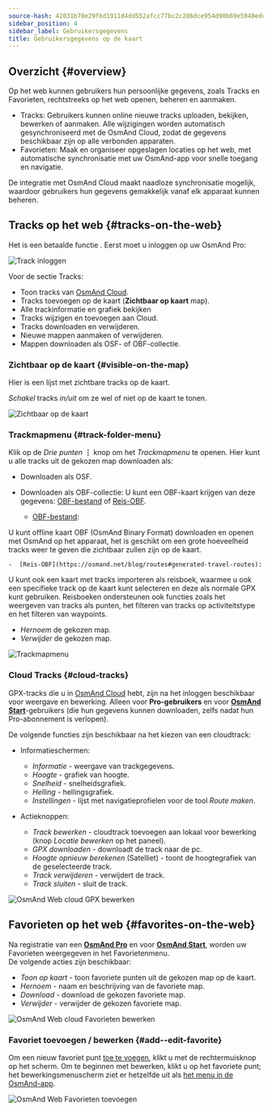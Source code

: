 ```yaml
---
source-hash: 42031b78e29fbd1911d4dd552afcc77bc2c286dce954d90b69e5940edc79b516
sidebar_position: 4
sidebar_label: Gebruikersgegevens
title: Gebruikersgegevens op de kaart
---
```



<InfoIncompleteArticle/>

## Overzicht {#overview}

Op het web kunnen gebruikers hun persoonlijke gegevens, zoals Tracks en Favorieten, rechtstreeks op het web openen, beheren en aanmaken.

- Tracks: Gebruikers kunnen online nieuwe tracks uploaden, bekijken, bewerken of aanmaken. Alle wijzigingen worden automatisch gesynchroniseerd met de OsmAnd Cloud, zodat de gegevens beschikbaar zijn op alle verbonden apparaten.
- Favorieten: Maak en organiseer opgeslagen locaties op het web, met automatische synchronisatie met uw OsmAnd-app voor snelle toegang en navigatie.

De integratie met OsmAnd Cloud maakt naadloze synchronisatie mogelijk, waardoor gebruikers hun gegevens gemakkelijk vanaf elk apparaat kunnen beheren.

## Tracks op het web {#tracks-on-the-web}

Het is een betaalde functie <ProFeature/>. Eerst moet u inloggen op uw OsmAnd Pro:

![Track inloggen](@site/static/img/web/track_loggin.png)

Voor de sectie Tracks:

- Toon tracks van [OsmAnd Cloud](#users-tracks-pro).
- Tracks toevoegen op de kaart (**Zichtbaar op kaart** map).
- Alle trackinformatie en grafiek bekijken
- Tracks wijzigen en toevoegen aan Cloud.
- Tracks downloaden en verwijderen.
- Nieuwe mappen aanmaken of verwijderen.
- Mappen downloaden als OSF- of OBF-collectie.


### Zichtbaar op de kaart {#visible-on-the-map}

Hier is een lijst met zichtbare tracks op de kaart.

_Schakel_ tracks _in/uit_ om ze wel of niet op de kaart te tonen.

![Zichtbaar op de kaart](@site/static/img/web/visible.png)


### Trackmapmenu {#track-folder-menu}

Klik op de *Drie punten* **⋮** knop om het *Trackmapmenu* te openen. Hier kunt u alle tracks uit de gekozen map downloaden als:

 - Downloaden als OSF.
 - Downloaden als OBF-collectie:
  U kunt een OBF-kaart krijgen van deze gegevens: [OBF-bestand](https://osmand.net/docs/technical/osmand-file-formats/osmand-obf/) of [Reis-OBF](https://osmand.net/blog/routes#generated-travel-routes).

    -  [OBF-bestand](https://osmand.net/docs/technical/osmand-file-formats/osmand-obf/):

  U kunt offline kaart OBF (OsmAnd Binary Format) downloaden en openen met OsmAnd op het apparaat, het is geschikt om een grote hoeveelheid tracks weer te geven die zichtbaar zullen zijn op de kaart.

    -  [Reis-OBF](https://osmand.net/blog/routes#generated-travel-routes):

  U kunt ook een kaart met tracks importeren als reisboek, waarmee u ook een specifieke track op de kaart kunt selecteren en deze als normale GPX kunt gebruiken. Reisboeken ondersteunen ook functies zoals het weergeven van tracks als punten, het filteren van tracks op activiteitstype en het filteren van waypoints.

- _Hernoem_ de gekozen map.
- _Verwijder_ de gekozen map.

![Trackmapmenu](@site/static/img/web/collection.png)


### Cloud Tracks {#cloud-tracks}

GPX-tracks die u in [OsmAnd Cloud](../personal/osmand-cloud.md) hebt, zijn na het inloggen beschikbaar voor weergave en bewerking. Alleen voor **Pro-gebruikers** <ProFeature/> en voor [**OsmAnd Start**](../personal/osmand-cloud.md#osmand-start)-gebruikers (die hun gegevens kunnen downloaden, zelfs nadat hun Pro-abonnement is verlopen).

De volgende functies zijn beschikbaar na het kiezen van een cloudtrack:

- Informatieschermen:
  - *Informatie* - weergave van trackgegevens.
  - *Hoogte* - grafiek van hoogte.
  - *Snelheid* - snelheidsgrafiek.
  - *Helling* - hellingsgrafiek.
  - *Instellingen* - lijst met navigatieprofielen voor de tool *Route maken*.  

- Actieknoppen:
  - *Track bewerken* - cloudtrack toevoegen aan lokaal voor bewerking (knop _Locatie bewerken_ op het paneel).
  - *GPX downloaden* - downloadt de track naar de pc.
  - *Hoogte opnieuw berekenen* (Satelliet) - toont de hoogtegrafiek van de geselecteerde track.
  - *Track verwijderen* - verwijdert de track.
  - *Track sluiten* - sluit de track.

![OsmAnd Web cloud GPX bewerken](@site/static/img/web/cloud_track.png)



## Favorieten op het web {#favorites-on-the-web}

Na registratie van een [**OsmAnd Pro**](../personal/osmand-cloud.md#login) en voor [**OsmAnd Start**](../personal/osmand-cloud.md#osmand-start), worden uw Favorieten weergegeven in het Favorietenmenu.  
De volgende acties zijn beschikbaar:

- *Toon op kaart* - toon favoriete punten uit de gekozen map op de kaart.
- *Hernoem* - naam en beschrijving van de favoriete map.
- *Download* - download de gekozen favoriete map.
- *Verwijder* - verwijder de gekozen favoriete map.

![OsmAnd Web cloud Favorieten bewerken](@site/static/img/web/favorites.png)

### Favoriet toevoegen / bewerken {#add--edit-favorite}

Om een nieuw favoriet punt [toe te voegen](../personal/favorites.md#edit), klikt u met de rechtermuisknop op het scherm. Om te beginnen met bewerken, klikt u op het favoriete punt; het bewerkingsmenuscherm ziet er hetzelfde uit als [het menu in de OsmAnd-app](../personal/favorites.md#create).  

![OsmAnd Web Favorieten toevoegen](@site/static/img/web/web_favorites_add.png)